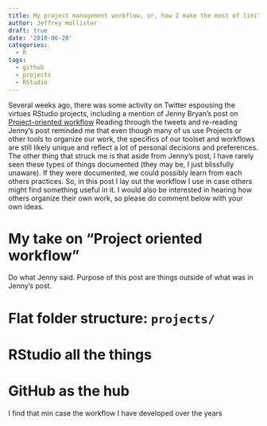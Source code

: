 ```yaml
---
title: My project management workflow, or, how I make the most of limited mental bandwidth
author: Jeffrey Hollister
draft: true
date: '2018-06-20'
categories:
  - R
tags:
  - github
  - projects
  - RStudio
---
```


Several weeks ago, there was some activity on Twitter espousing the virtues RStudio projects, including a mention of Jenny Bryan's post on [Project-oriented workflow](https://www.tidyverse.org/articles/2017/12/workflow-vs-script/)  Reading through the tweets and re-reading Jenny's post reminded me that even though many of us use Projects or other tools to organize our work, the specifics of our toolset and workflows are still likely unique and reflect a lot of personal decisions and preferences.  The other thing that struck me is that aside from Jenny's post, I have rarely seen these types of things documented (they may be, I just blissfully unaware).  If they were documented, we could possibly learn from each others practices.  So, in this post I lay out the workflow I use in case others might find something useful in it.  I would also be interested in hearing how others organize their own work, so please do comment below with your own ideas.

# My take on "Project oriented workflow"
Do what Jenny said.  Purpose of this post are things outside of what was in Jenny's post.

# Flat folder structure: `projects/`

# RStudio all the things

# GitHub as the hub

I find that min case the workflow I have developed over the years